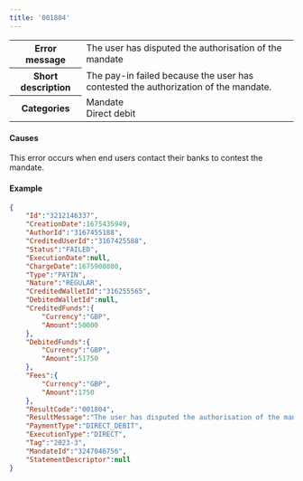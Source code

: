 ---
title: '001804'  
---
  
<table>
    <tbody>
        <tr>
            <th class="header"><strong>Error message</strong></th>
            <td class="table-content">The user has disputed the authorisation of the mandate</td>
        </tr>
        <tr>
            <th class="header"><strong>Short description</strong></th>
            <td class="table-content">The pay-in failed because the user has contested the authorization of the mandate.</td>
        </tr>
        <tr>
            <th class="header"><strong>Categories</strong></th>
            <td class="table-content">  
<div class="label">Mandate</div>  
<div class="label">Direct debit</div>
</td>
        </tr>
    </tbody>
</table>  

#### Causes  

This error occurs when end users contact their banks to contest the mandate.  

#### Example  
```json API Response
{
    "Id":"3212146337",
    "CreationDate":1675435949,
    "AuthorId":"3167455188",
    "CreditedUserId":"3167425588",
    "Status":"FAILED",
    "ExecutionDate":null,
    "ChargeDate":1675900800,
    "Type":"PAYIN",
    "Nature":"REGULAR",
    "CreditedWalletId":"316255565",
    "DebitedWalletId":null,
    "CreditedFunds":{
        "Currency":"GBP",
        "Amount":50000
    },
    "DebitedFunds":{
        "Currency":"GBP",
        "Amount":51750
    },
    "Fees":{
        "Currency":"GBP",
        "Amount":1750
    },
    "ResultCode":"001804",
    "ResultMessage":"The user has disputed the authorisation of the mandate",
    "PaymentType":"DIRECT_DEBIT",
    "ExecutionType":"DIRECT",
    "Tag":"2023-3",
    "MandateId":"3247046756",
    "StatementDescriptor":null
}
```